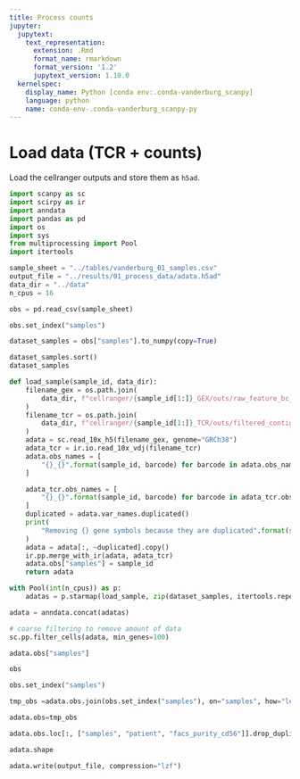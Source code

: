 ```yaml
---
title: Process counts
jupyter:
  jupytext:
    text_representation:
      extension: .Rmd
      format_name: rmarkdown
      format_version: '1.2'
      jupytext_version: 1.10.0
  kernelspec:
    display_name: Python [conda env:.conda-vanderburg_scanpy]
    language: python
    name: conda-env-.conda-vanderburg_scanpy-py
---
```


# Load data (TCR + counts)

Load the cellranger outputs and store them as `h5ad`. 

```python
import scanpy as sc
import scirpy as ir
import anndata
import pandas as pd
import os
import sys
from multiprocessing import Pool
import itertools
```

```python
sample_sheet = "../tables/vanderburg_01_samples.csv"
output_file = "../results/01_process_data/adata.h5ad"
data_dir = "../data"
n_cpus = 16
```

```python
obs = pd.read_csv(sample_sheet)
```


```python
obs.set_index("samples")
```

```python
dataset_samples = obs["samples"].to_numpy(copy=True)
```


```python
dataset_samples.sort()
dataset_samples
```

```python
def load_sample(sample_id, data_dir):
    filename_gex = os.path.join(
        data_dir, f"cellranger/{sample_id[1:]}_GEX/outs/raw_feature_bc_matrix.h5"
    )
    filename_tcr = os.path.join(
        data_dir, f"cellranger/{sample_id[1:]}_TCR/outs/filtered_contig_annotations.csv"
    )
    adata = sc.read_10x_h5(filename_gex, genome="GRCh38")
    adata_tcr = ir.io.read_10x_vdj(filename_tcr)
    adata.obs_names = [
        "{}_{}".format(sample_id, barcode) for barcode in adata.obs_names
    ]

    adata_tcr.obs_names = [
        "{}_{}".format(sample_id, barcode) for barcode in adata_tcr.obs_names
    ]
    duplicated = adata.var_names.duplicated()
    print(
        "Removing {} gene symbols because they are duplicated".format(sum(duplicated))
    )
    adata = adata[:, ~duplicated].copy()
    ir.pp.merge_with_ir(adata, adata_tcr)
    adata.obs["samples"] = sample_id
    return adata
```

```python
with Pool(int(n_cpus)) as p:
    adatas = p.starmap(load_sample, zip(dataset_samples, itertools.repeat(data_dir)))
```

```python
adata = anndata.concat(adatas)
```

```python
# coarse filtering to remove amount of data
sc.pp.filter_cells(adata, min_genes=100)
```

```python
adata.obs["samples"]
```

```python
obs
```

```python
obs.set_index("samples")
```

```python
tmp_obs =adata.obs.join(obs.set_index("samples"), on="samples", how="left", sort=True)
```

```python
adata.obs=tmp_obs
```

```python
adata.obs.loc[:, ["samples", "patient", "facs_purity_cd56"]].drop_duplicates()
```

```python
adata.shape
```

```python
adata.write(output_file, compression="lzf")
```
